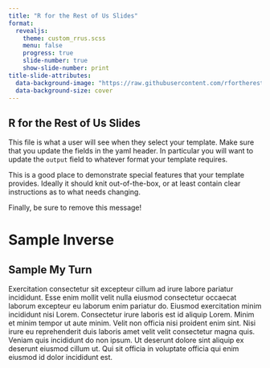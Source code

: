 ```yaml
---
title: "R for the Rest of Us Slides"
format: 
  revealjs:
    theme: custom_rrus.scss
    menu: false
    progress: true
    slide-number: true
    show-slide-number: print
title-slide-attributes:
  data-background-image: "https://raw.githubusercontent.com/rfortherestofus/rfortherestofus/main/inst/assets/rru-hex-bg-gradient-dark.svg"
  data-background-size: cover
---
```


## R for the Rest of Us Slides

This file is what a user will see when they select your template. Make sure that you update the fields in the yaml header. In particular you will want to update the `output` field to whatever format your template requires.

This is a good place to demonstrate special features that your template provides. Ideally it should knit out-of-the-box, or at least contain clear instructions as to what needs changing.

Finally, be sure to remove this message!


# Sample Inverse {.inverse}


## Sample My Turn {.my-turn}

Exercitation consectetur sit excepteur cillum ad irure labore pariatur incididunt. Esse enim mollit velit nulla eiusmod consectetur occaecat laborum excepteur eu laborum enim pariatur do. Eiusmod exercitation minim incididunt nisi Lorem. Consectetur irure laboris est id aliquip Lorem. Minim et minim tempor ut aute minim. Velit non officia nisi proident enim sint. Nisi irure eu reprehenderit duis laboris amet velit velit consectetur magna quis. Veniam quis incididunt do non ipsum. Ut deserunt dolore sint aliquip ex deserunt eiusmod cillum ut. Qui sit officia in voluptate officia qui enim eiusmod id dolor incididunt est.

